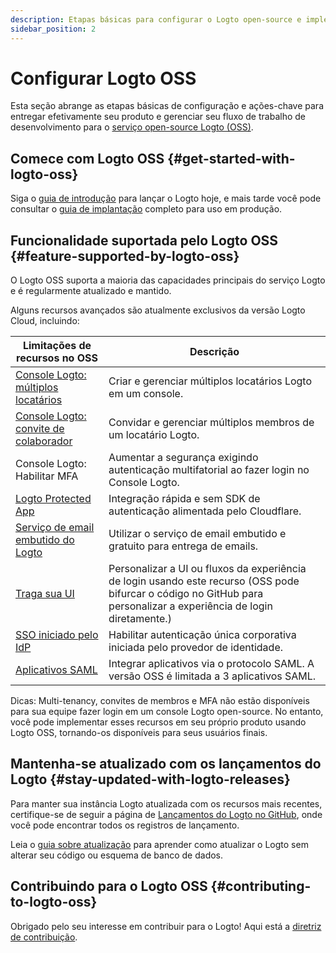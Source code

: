 ```yaml
---
description: Etapas básicas para configurar o Logto open-source e implementar seu sistema de identidade.
sidebar_position: 2
---
```


# Configurar Logto OSS

Esta seção abrange as etapas básicas de configuração e ações-chave para entregar efetivamente seu produto e gerenciar seu fluxo de trabalho de desenvolvimento para o [serviço open-source Logto (OSS)](https://github.com/logto-io/logto).

## Comece com Logto OSS \{#get-started-with-logto-oss}

Siga o [guia de introdução](/logto-oss/get-started-with-oss/) para lançar o Logto hoje, e mais tarde você pode consultar o [guia de implantação](/logto-oss/deployment-and-configuration) completo para uso em produção.

## Funcionalidade suportada pelo Logto OSS \{#feature-supported-by-logto-oss}

O Logto OSS suporta a maioria das capacidades principais do serviço Logto e é regularmente atualizado e mantido.

Alguns recursos avançados são atualmente exclusivos da versão Logto Cloud, incluindo:

| Limitações de recursos no OSS                                                       | Descrição                                                                                                                                          |
| ----------------------------------------------------------------------------------- | -------------------------------------------------------------------------------------------------------------------------------------------------- |
| [Console Logto: múltiplos locatários](/logto-cloud/tenant-settings)                 | Criar e gerenciar múltiplos locatários Logto em um console.                                                                                        |
| [Console Logto: convite de colaborador](/logto-cloud/tenant-member-management)      | Convidar e gerenciar múltiplos membros de um locatário Logto.                                                                                      |
| Console Logto: Habilitar MFA                                                        | Aumentar a segurança exigindo autenticação multifatorial ao fazer login no Console Logto.                                                          |
| [Logto Protected App](/integrate-logto/protected-app)                               | Integração rápida e sem SDK de autenticação alimentada pelo Cloudflare.                                                                            |
| [Serviço de email embutido do Logto](/connectors/email-connectors/built-in-email-service) | Utilizar o serviço de email embutido e gratuito para entrega de emails.                                                                            |
| [Traga sua UI](/customization/bring-your-ui)                                        | Personalizar a UI ou fluxos da experiência de login usando este recurso (OSS pode bifurcar o código no GitHub para personalizar a experiência de login diretamente.) |
| [SSO iniciado pelo IdP](/end-user-flows/enterprise-sso/idp-initiated-sso)           | Habilitar autenticação única corporativa iniciada pelo provedor de identidade.                                                                     |
| [Aplicativos SAML](/integrate-logto/saml-app)                                       | Integrar aplicativos via o protocolo SAML. A versão OSS é limitada a 3 aplicativos SAML.                                                           |

Dicas: Multi-tenancy, convites de membros e MFA não estão disponíveis para sua equipe fazer login em um console Logto open-source. No entanto, você pode implementar esses recursos em seu próprio produto usando Logto OSS, tornando-os disponíveis para seus usuários finais.

## Mantenha-se atualizado com os lançamentos do Logto \{#stay-updated-with-logto-releases}

Para manter sua instância Logto atualizada com os recursos mais recentes, certifique-se de seguir a página de [Lançamentos do Logto no GitHub](https://github.com/logto-io/logto/releases), onde você pode encontrar todos os registros de lançamento.

Leia o [guia sobre atualização](/logto-oss/upgrading-oss-version) para aprender como atualizar o Logto sem alterar seu código ou esquema de banco de dados.

## Contribuindo para o Logto OSS \{#contributing-to-logto-oss}

Obrigado pelo seu interesse em contribuir para o Logto! Aqui está a [diretriz de contribuição](/logto-oss/contribution).